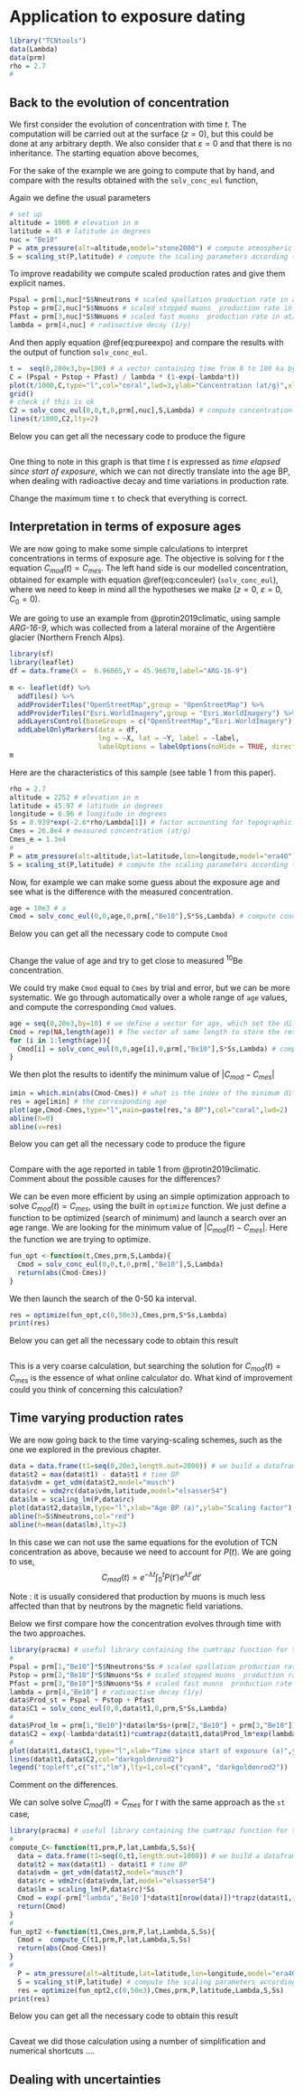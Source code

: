 # Application to exposure dating

```r
library("TCNtools")
data(Lambda)
data(prm)
rho = 2.7
#
```

## Back to the evolution of concentration

We first consider the evolution of concentration with time $t$.
The computation will be carried out at the surface ($z=0$), but this could be done at any arbitrary depth.
We also consider that $\varepsilon = 0$ and that there is no inheritance.
The starting equation above becomes, 
\begin{equation}
C(t)=\sum_i \frac{P_i}{\lambda}(1-e^{-\lambda t}) (\#eq:pureexpo)
\end{equation}

For the sake of the example we are going to compute that by hand, and compare with the results obtained with the `solv_conc_eul` function,

Again we define the usual parameters 

```r
# set up
altitude = 1000 # elevation in m
latitude = 45 # latitude in degrees
nuc = "Be10"
P = atm_pressure(alt=altitude,model="stone2000") # compute atmospheric pressure at site
S = scaling_st(P,latitude) # compute the scaling parameters according to Stone (2000)
```

To improve readability we compute scaled production rates and give them explicit names.

```r
Pspal = prm[1,nuc]*S$Nneutrons # scaled spallation production rate in at/g/y (st scaling)
Pstop = prm[2,nuc]*S$Nmuons # scaled stopped muons  production rate in at/g/y
Pfast = prm[3,nuc]*S$Nmuons # scaled fast muons  production rate in at/g/y
lambda = prm[4,nuc] # radioactive decay (1/y)
```

And then apply equation \@ref(eq:pureexpo) and compare the results with the output of function `solv_conc_eul`.

```r
t =  seq(0,200e3,by=100) # a vector containing time from 0 to 100 ka by 100 a steps
C = (Pspal + Pstop + Pfast) / lambda * (1-exp(-lambda*t))
plot(t/1000,C,type="l",col="coral",lwd=3,ylab="Concentration (at/g)",xlab="Time (ka)")
grid()
# check if this is ok
C2 = solv_conc_eul(0,0,t,0,prm[,nuc],S,Lambda) # compute concentration for pure exposure
lines(t/1000,C2,lty=2)
```

:::: {.codebox .codeimage data-latex="code"}
Below you can get all the necessary code to produce the figure
```r
```
::::

One thing to note in this graph is that time $t$ is expressed as *time elapsed since start of exposure*, which we can not directly translate into the age BP, when dealing with radioactive decay and time variations in production rate. 

:::: {.actionbox .actionimage data-latex="action"}
Change the maximum time `t` to check that everything is correct.
::::


## Interpretation in terms of exposure ages

We are now going to make some simple calculations to interpret concentrations in terms of exposure age. 
The objective is solving for $t$ the equation $C_{mod}(t) = C_{mes}$. 
The left hand side is our modelled concentration, obtained for example with equation \@ref(eq:conceuler) (`solv_conc_eul`), where we need to keep in mind all the hypotheses we make ($z=0$, $\varepsilon=0$, $C_0=0$). 

We are going to use an example from @protin2019climatic, using sample *ARG-16-9*, which was collected from a lateral moraine of the Argentière glacier (Northern French Alps).

```r
library(sf)
library(leaflet)
df = data.frame(X =  6.96065,Y = 45.96670,label="ARG-16-9")
  
m <- leaflet(df) %>%
  addTiles() %>%
  addProviderTiles("OpenStreetMap",group = "OpenStreetMap") %>%
  addProviderTiles("Esri.WorldImagery",group = "Esri.WorldImagery") %>%
  addLayersControl(baseGroups = c("OpenStreetMap","Esri.WorldImagery"),position = "topleft") %>%
  addLabelOnlyMarkers(data = df,
                      lng = ~X, lat = ~Y, label = ~label, 
                      labelOptions = labelOptions(noHide = TRUE, direction = 'auto', textOnly = FALSE)) 
m
```

Here are the characteristics of this sample (see table 1 from this paper).

```r
rho = 2.7
altitude = 2252 # elevation in m
latitude = 45.97 # latitude in degrees
longitude = 6.96 # longitude in degrees
Ss = 0.939*exp(-2.6*rho/Lambda[1]) # factor accounting for topographic shielding and sample thickness
Cmes = 26.8e4 # measured concentration (at/g)
Cmes_e = 1.3e4
#
P = atm_pressure(alt=altitude,lat=latitude,lon=longitude,model="era40") # compute atmospheric pressure at site
S = scaling_st(P,latitude) # compute the scaling parameters according to Stone (2000)
```

Now, for example we can make some guess about the exposure age and see what is the difference with the measured concentration.

```r
age = 10e3 # a 
Cmod = solv_conc_eul(0,0,age,0,prm[,"Be10"],S*Ss,Lambda) # compute concentration
```

:::: {.codebox .codeimage data-latex="code"}
Below you can get all the necessary code to compute `Cmod`
```r
```
::::

:::: {.actionbox .actionimage data-latex="action"}
Change the value of age and try to get close to measured $^{10}$Be concentration.
::::

We could try make `Cmod` equal to `Cmes` by trial and error, but we can be more systematic. 
We go through automatically over a whole range of `age` values, and compute the corresponding `Cmod` values.

```r
age = seq(0,20e3,by=10) # we define a vector for age, which set the different explored values
Cmod = rep(NA,length(age)) # The vector of same length to store the results
for (i in 1:length(age)){
  Cmod[i] = solv_conc_eul(0,0,age[i],0,prm[,"Be10"],S*Ss,Lambda) # compute concentration
}

```

We then plot the results to identify the minimum value of $|C_{mod} - C_{mes}|$

```r
imin = which.min(abs(Cmod-Cmes)) # what is the index of the minimum difference
res = age[imin] # the corresponding age
plot(age,Cmod-Cmes,type="l",main=paste(res,"a BP"),col="coral",lwd=2)
abline(h=0)
abline(v=res)
```

:::: {.codebox .codeimage data-latex="code"}
Below you can get all the necessary code to produce the figure
```r
```
::::

:::: {.questionbox .questionimage data-latex="action"}
Compare with the age reported in table 1 from @protin2019climatic. Comment about the possible causes for the differences?
::::


We can be even more efficient by using an simple optimization approach to solve $C_{mod}(t) = C_{mes}$, using the built in `optimize` function. 
We just define a function to be optimized (search of minimum) and launch a search over an age range. 
We are looking for the minimum value of $|C_{mod}(t)-C_{mes}|$. 
Here the function we are trying to optimize.

```r
fun_opt <-function(t,Cmes,prm,S,Lambda){
  Cmod = solv_conc_eul(0,0,t,0,prm[,"Be10"],S,Lambda)
  return(abs(Cmod-Cmes))
}
```

We then launch the search of the 0-50 ka interval.

```r
res = optimize(fun_opt,c(0,50e3),Cmes,prm,S*Ss,Lambda)
print(res)
```

:::: {.codebox .codeimage data-latex="code"}
Below you can get all the necessary code to obtain this result
```r
```
::::

:::: {.questionbox .questionimage data-latex="action"}
This is a very coarse calculation, but searching the  solution for $C_{mod}(t)=C_{mes}$ is the essence of what online calculator do.
What kind of improvement could you think of concerning this calculation?  
::::


## Time varying production rates

We are now going back to the time varying-scaling schemes, such as the one we explored in the previous chapter.

```r
data = data.frame(t1=seq(0,20e3,length.out=2000)) # we build a dataframe to store results
data$t2 = max(data$t1) - data$t1 # time BP
data$vdm = get_vdm(data$t2,model="musch")
data$rc = vdm2rc(data$vdm,latitude,model="elsasser54")
data$lm = scaling_lm(P,data$rc)
plot(data$t2,data$lm,type="l",xlab="Age BP (a)",ylab="Scaling factor")
abline(h=S$Nneutrons,col="red")
abline(h=mean(data$lm),lty=2)
```

In this case we can not use the same equations for the evolution of TCN  concentration as above, because we need to account for $P(t)$. 
We are going to use,
$$C_{mod}(t) = e^{-\lambda t} \int_0^t P(t')e^{\lambda t'}dt'$$

Note : it is usually considered that production by muons is much less affected than that by neutrons by the magnetic field variations.

Below we first compare how the concentration evolves through time with the two approaches. 

```r
library(pracma) # useful library containing the cumtrapz function for trapezoidal integration
#
Pspal = prm[1,"Be10"]*S$Nneutrons*Ss # scaled spallation production rate in at/g/y (st scaling)
Pstop = prm[2,"Be10"]*S$Nmuons*Ss # scaled stopped muons  production rate in at/g/y
Pfast = prm[3,"Be10"]*S$Nmuons*Ss # scaled fast muons  production rate in at/g/y
lambda = prm[4,"Be10"] # radioactive decay (1/y)
data$Prod_st = Pspal + Pstop + Pfast
data$C1 = solv_conc_eul(0,0,data$t1,0,prm,S*Ss,Lambda) 
#
data$Prod_lm = prm[1,"Be10"]*data$lm*Ss+(prm[2,"Be10"] + prm[3,"Be10"])*Ss*S$Nmuons
data$C2 = exp(-lambda*data$t1)*cumtrapz(data$t1,data$Prod_lm*exp(lambda*data$t1))
#
plot(data$t1,data$C1,type="l",xlab="Time since start of exposure (a)",ylab="Concentration (at/g)",col="cyan4")
lines(data$t1,data$C2,col="darkgoldenrod2")
legend("topleft",c("st","lm"),lty=1,col=c("cyan4", "darkgoldenrod2"))
```

:::: {.questionbox .questionimage data-latex="question"}
Comment on the differences.
::::

We can solve solve $C_{mod}(t)=C_{mes}$ for $t$ with the same approach as the `st` case,

```r
library(pracma) # useful library containing the cumtrapz function for trapezoidal integration
#
compute_C<-function(t1,prm,P,lat,Lambda,S,Ss){
  data = data.frame(t1=seq(0,t1,length.out=1000)) # we build a dataframe to store results
  data$t2 = max(data$t1) - data$t1 # time BP
  data$vdm = get_vdm(data$t2,model="musch")
  data$rc = vdm2rc(data$vdm,lat,model="elsasser54")
  data$lm = scaling_lm(P,data$rc)*Ss
  Cmod = exp(-prm["lambda",'Be10']*data$t1[nrow(data)])*trapz(data$t1,(prm[1,"Be10"]*data$lm+(prm[2,"Be10"] + prm[3,"Be10"])*S$Nmuons)*(exp(prm["lambda",'Be10']*data$t1)))
  return(Cmod)
}
#
fun_opt2 <-function(t1,Cmes,prm,P,lat,Lambda,S,Ss){
  Cmod =  compute_C(t1,prm,P,lat,Lambda,S,Ss)
  return(abs(Cmod-Cmes))
}
#
  P = atm_pressure(alt=altitude,lat=latitude,lon=longitude,model="era40") # compute atmospheric pressure at site
  S = scaling_st(P,latitude) # compute the scaling parameters according to Stone (2000)
  res = optimize(fun_opt2,c(0,50e3),Cmes,prm,P,latitude,Lambda,S,Ss)
print(res)
```

:::: {.codebox .codeimage data-latex="code"}
Below you can get all the necessary code to obtain this result
```r
```
::::


Caveat we did those calculation using a number of simplification and numerical shortcuts ....

## Dealing with uncertainties